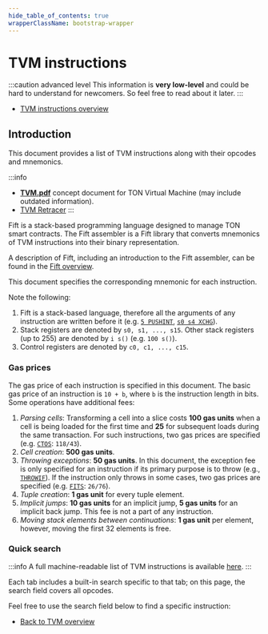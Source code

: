 ```yaml
---
hide_table_of_contents: true
wrapperClassName: bootstrap-wrapper
---
```



# TVM instructions

:::caution advanced level
This information is **very low-level** and could be hard to understand for newcomers.
So feel free to read about it later.
:::

- [TVM instructions overview](/v3/documentation/tvm/tvm-overview)

## Introduction

This document provides a list of TVM instructions along with their opcodes and mnemonics.

:::info

- [**TVM.pdf**](https://docs.ton.org/tvm.pdf) concept document for TON Virtual Machine (may include outdated information).
- [TVM Retracer](https://retracer.ton.org/)
:::

Fift is a stack-based programming language designed to manage TON smart contracts. The Fift assembler is a Fift library that converts mnemonics of TVM instructions into their binary representation.

A description of Fift, including an introduction to the Fift assembler, can be found in the [Fift overview](/v3/documentation/smart-contracts/fift/overview).

This document specifies the corresponding mnemonic for each instruction.

Note the following:

1. Fift is a stack-based language, therefore all the arguments of any instruction are written before it (e.g. [`5 PUSHINT`](/v3/documentation/tvm/instructions), [`s0 s4 XCHG`](/v3/documentation/tvm/instructions)).
2. Stack registers are denoted by `s0, s1, ..., s15`. Other stack registers (up to 255) are denoted by `i s()` (e.g. `100 s()`).
3. Control registers are denoted by `c0, c1, ..., c15`.

### Gas prices

The gas price of each instruction is specified in this document. The basic gas price of an instruction is `10 + b`, where `b` is the instruction length in bits. Some operations have additional fees:

1. _Parsing cells_: Transforming a cell into a slice costs **100 gas units** when a cell is being loaded for the first time and **25** for subsequent loads during the same transaction. For such instructions, two gas prices are specified (e.g. [`CTOS`](/v3/documentation/tvm/instructions): `118/43`).
2. _Cell creation_: **500 gas units**.
3. _Throwing exceptions_: **50 gas units**. In this document, the exception fee is only specified for an instruction if its primary purpose is to throw (e.g., [`THROWIF`](/v3/documentation/tvm/instructions)). If the instruction only throws in some cases, two gas prices are specified (e.g. [`FITS`](/v3/documentation/tvm/instructions): `26/76`).
4. _Tuple creation_: **1 gas unit** for every tuple element.
5. _Implicit jumps_: **10 gas units** for an implicit jump, **5 gas units** for an implicit back jump. This fee is not a part of any instruction.
6. _Moving stack elements between continuations_: **1 gas unit** per element, however, moving the first 32 elements is free.

### Quick search

:::info
A full machine-readable list of TVM instructions is available [here](https://raw.githubusercontent.com/ton-community/tvm-spec/master/match-report.json).
:::

Each tab includes a built-in search specific to that tab; on this page, the search field covers all opcodes.

Feel free to use the search field below to find a specific instruction:

<InstructionSearch instructions={cp0.instructions} aliases={cp0.aliases} />

- [Back to TVM overview](/v3/documentation/tvm/tvm-overview)
